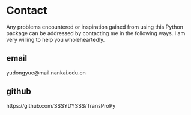 # Contact

Any problems encountered or inspiration gained from using this Python package can be addressed by contacting me in the following ways. I am very willing to help you wholeheartedly.



::: {.panel-tabset}


## email
yudongyue@mail.nankai.edu.cn

## github
https://github.com/SSSYDYSSS/TransProPy

:::

